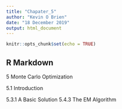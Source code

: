 ---
title: "Chapater_5"
author: "Kevin O Brien"
date: "18 December 2019"
output: html_document
---

```{r setup, include=FALSE}
knitr::opts_chunk$set(echo = TRUE)
```

## R Markdown

5 Monte Carlo Optimization

5.1 Introduction

5.3.1 A Basic Solution
5.4.3 The EM Algorithm

